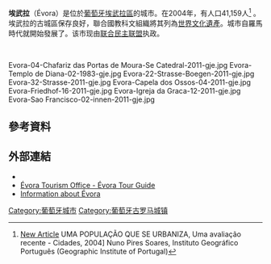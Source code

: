 {{Infobox Municipality PT
| official_name   = Évora
| image_flag      = Pt-evr1.png
| image_shield    = COA of Évora municipality (Portugal).png
| image_skyline   = Evora-Montage.png
| image_caption   = 頂部開始從左到右：Igreja da Graça、[[埃武拉大教堂|埃武拉大教堂]]、[[埃武拉羅馬神廟|埃武拉羅馬神廟]]、[[埃武拉大學|埃武拉大學]]
|coordinates             = {{coord|38|34|N|07|54|W|type:adm1st_region:PT_dim:100000|display=inline,title}}
| image_map       = LocalEvora.svg
|region             = [[阿连特茹|阿连特茹]]
|CIM                = [[中阿连特茹|中阿连特茹]]
|district           = [[埃武拉區|埃武拉區]]
| leader_party            = CDU
| leader_name             = Carlos Pinto de Sá
| area_total_km2          = 1307.08
| population_total        = 56,596
| population_as_of        = 2011
| parishes     = 12
| holiday = [[聖彼得|聖彼得]]<br />6月29日
| website  = {{url|http://www.cm-evora.pt/}}
}}

'''埃武拉'''（Évora）是位於[[葡萄牙|葡萄牙]][[埃武拉區|埃武拉區]]的城市。在2004年，有人口41,159人<ref>[http://www.watbenjedan.info/ New Article] {{Wayback|url=http://www.watbenjedan.info/ |date=20200922101838 }} UMA POPULAÇÃO QUE SE URBANIZA, Uma avaliação recente - Cidades, 2004] Nuno Pires Soares, Instituto Geográfico Português (Geographic Institute of Portugal)</ref> 。埃武拉的古城區保存良好，聯合國教科文組織將其列為[[世界文化遺產|世界文化遺產]]。城市自羅馬時代就開始發展了。该市现由[[联合民主联盟|联合民主联盟]]执政。

<br><gallery class=center caption="埃武拉 - Évora">
Evora-04-Chafariz das Portas de Moura-Se Catedral-2011-gje.jpg
Evora-Templo de Diana-02-1983-gje.jpg
Evora-22-Strasse-Boegen-2011-gje.jpg
Evora-32-Strasse-2011-gje.jpg
Evora-Capela dos Ossos-04-2011-gje.jpg
Evora-Friedhof-16-2011-gje.jpg
Evora-Igreja da Graca-12-2011-gje.jpg
Evora-Sao Francisco-02-innen-2011-gje.jpg
</gallery>

==參考資料==
{{reflist}}

==外部連結==
*{{commonscat-inline}}
*[https://web.archive.org/web/20100105044217/http://www2.cm-evora.pt/guiaturistico/Ingles/itinerary.htm Évora Tourism Office - Évora Tour Guide]
*[https://web.archive.org/web/20181228040354/http://evoracity.net/ Information about Évora]

{{normdaten}}
[[Category:葡萄牙城市|Category:葡萄牙城市]]
[[Category:葡萄牙古罗马城镇|Category:葡萄牙古罗马城镇]]